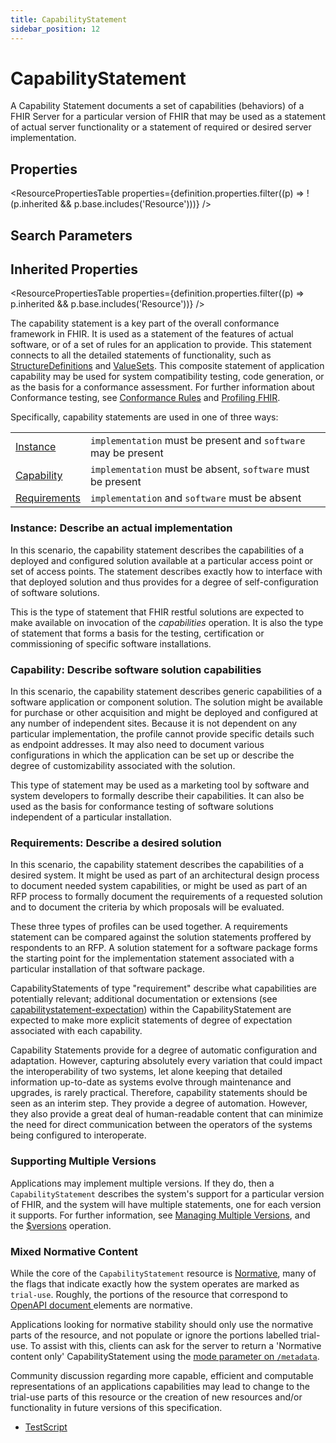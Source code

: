 ```yaml
---
title: CapabilityStatement
sidebar_position: 12
---
```



# CapabilityStatement

A Capability Statement documents a set of capabilities (behaviors) of a FHIR Server for a particular version of FHIR that may be used as a statement of actual server functionality or a statement of required or desired server implementation.

<Tabs queryString="section">
  <TabItem value="schema" label="Schema" default>

## Properties

<ResourcePropertiesTable
  properties={definition.properties.filter((p) => !(p.inherited && p.base.includes('Resource')))}
/>

## Search Parameters

<SearchParamsTable searchParams={definition.searchParameters} />

## Inherited Properties

<ResourcePropertiesTable properties={definition.properties.filter((p) => p.inherited && p.base.includes('Resource'))} />

  </TabItem>
  <TabItem value="usage" label="Usage">
<div> <a name="scope"></a> <p> The capability statement is a key part of the overall conformance framework in FHIR.  It is used as a statement of the features of actual software, or of a set of  rules for an application to provide. This statement connects to all the detailed  statements of functionality, such as <a href="/docs/api/fhir/resources/structuredefinition">StructureDefinitions</a>  and <a href="/docs/api/fhir/resources/valueset">ValueSets</a>. This composite statement of application  capability may be used for system compatibility testing, code generation, or as  the basis for a conformance assessment. For further information about Conformance  testing, see <a href="https://www.hl7.org/fhir/conformance-rules.html">Conformance Rules</a> and  <a href="https://www.hl7.org/fhir/profiling.html">Profiling FHIR</a>. </p> <p> Specifically, capability statements are used in one of three ways: </p> <table class="grid">  <tbody><tr><td><a href="https://www.hl7.org/fhir/#instance">Instance</a></td><td><code>implementation</code> must be present and <code>software</code> may be present</td></tr>  <tr><td><a href="https://www.hl7.org/fhir/#capability">Capability</a></td><td><code>implementation</code> must be absent, <code>software</code> must be present</td></tr>  <tr><td><a href="https://www.hl7.org/fhir/#requirements">Requirements</a></td><td><code>implementation</code> and <code>software</code> must be absent</td></tr> </tbody></table> <a name="instance"></a> <h3 class="self-link-parent"> Instance: Describe an actual implementation <a href="/docs/api/fhir/resources/capabilitystatement" title="link to here" class="self-link"></a></h3> <p> In this scenario, the capability statement describes the capabilities of a deployed  and configured solution available at a particular access point or set of access points.   The statement describes exactly how to interface with that deployed solution and thus  provides for a degree of self-configuration of software solutions. </p> <p> This is the type of  statement that FHIR restful solutions are expected to make available on invocation of the  <i>capabilities</i> operation.  It is also the type of statement that forms a basis for the testing, certification or commissioning of specific software installations. </p> <a name="capability"></a> <h3 class="self-link-parent"> Capability: Describe software solution capabilities <a href="/docs/api/fhir/resources/capabilitystatement" title="link to here" class="self-link"></a></h3> <p> In this scenario, the capability statement describes generic capabilities of a  software application or component solution.  The solution might be available for purchase or other acquisition and might be deployed and configured at any number of independent sites.  Because it is not dependent on any particular implementation, the profile cannot provide specific details such as endpoint addresses.  It may also need to document various configurations in which the application can be set up or describe the degree of customizability associated with the solution. </p> <p>This type of statement may be used as a marketing tool by software and system developers to formally describe their capabilities.  It can also be used as the basis for conformance testing of software solutions independent of a particular installation. </p> <a name="requirements"></a> <h3 class="self-link-parent"> Requirements: Describe a desired solution <a href="/docs/api/fhir/resources/capabilitystatement" title="link to here" class="self-link"></a></h3> <p> In this scenario, the capability statement describes the capabilities of a desired system.  It might be used as part of an architectural design process to document needed system capabilities, or might be used as part of an RFP process to formally document the requirements of a requested solution and to document the criteria by which proposals will be evaluated. </p> <p> These three types of profiles can be used together.  A requirements statement can  be compared against the solution statements proffered by respondents to an RFP.  A  solution statement for a software package forms the starting point for the implementation  statement associated with a particular installation of that software package. </p> <p> <Link to="/docs/api/fhir/resources/capabilitystatement">CapabilityStatements</Link> of type "requirement" describe what capabilities are potentially relevant; additional documentation or extensions (see <a href="https://www.hl7.org/fhir/extension-capabilitystatement-expectation.html">capabilitystatement-expectation</a>) within the  <Link to="/docs/api/fhir/resources/capabilitystatement">CapabilityStatement</Link> are expected to make more explicit statements of degree of expectation  associated with each capability. </p> </div>
  </TabItem>

  <TabItem value="backgroundAndContext" label="Background and Context">
<div> <a name="bnc"></a>    <p> Capability Statements provide for a degree of automatic configuration and adaptation. However, capturing absolutely every variation that could impact the interoperability of two systems, let alone keeping that detailed information up-to-date as systems evolve  through maintenance and upgrades, is rarely practical. Therefore, capability statements  should be seen as an interim step.  They provide a degree of automation.  However, they  also provide a great deal of human-readable content that can minimize the need for direct  communication between the operators of the systems being configured to interoperate. </p> <a name="mixed"></a> <h3 class="self-link-parent"> Supporting Multiple Versions <a href="/docs/api/fhir/resources/capabilitystatement" title="link to here" class="self-link"></a></h3> <p> Applications may implement multiple versions. If they do, then a <code>CapabilityStatement</code>  describes the system's support for a particular version of FHIR, and the system will have multiple  statements, one for each version it supports. For further information, see <a href="https://www.hl7.org/fhir/versioning.html">Managing   Multiple Versions</a>, and the <a href="https://www.hl7.org/fhir/capabilitystatement-operation-versions.html">$versions</a> operation. </p> <a name="mixed"></a> <h3 class="self-link-parent"> Mixed Normative Content <a href="/docs/api/fhir/resources/capabilitystatement" title="link to here" class="self-link"></a></h3> <p> While the core of the <code>CapabilityStatement</code> resource is <a href="https://www.hl7.org/fhir/versions.html#std-process">Normative</a>,  many of the flags that indicate exactly how the system operates are marked as <code>trial-use</code>. Roughly, the portions of the resource that correspond to <a href="https://github.com/OAI/OpenAPI-Specification">OpenAPI document </a> elements are normative.  </p> <p> Applications looking for normative stability should only use the normative parts of the  resource, and not populate or ignore the portions labelled trial-use. To assist with this, clients  can ask for the server to return a 'Normative content only' <Link to="/docs/api/fhir/resources/capabilitystatement">CapabilityStatement</Link> using the <a href="https://www.hl7.org/fhir/http.html#capabilities">mode parameter on <code>/metadata</code></a>. </p> <p> Community discussion regarding more capable, efficient and computable representations of  an applications capabilities may lead to change to the trial-use parts of this resource or the creation of new  resources and/or functionality in future versions of this specification. </p> </div>
  </TabItem>
  <TabItem value="referencedBy" label="Referenced By">
<ul><li><a href="/docs/api/fhir/resources/testscript">TestScript</a></li></ul>
  </TabItem>
</Tabs>
